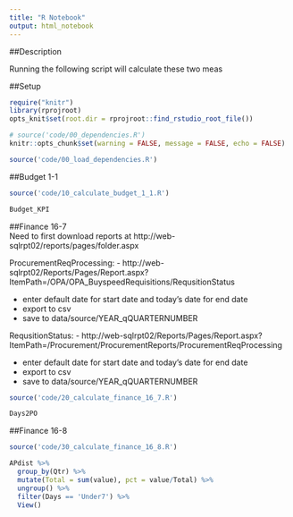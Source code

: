 ```yaml
---
title: "R Notebook"
output: html_notebook
---
```


##Description  

Running the following script will calculate these two meas



##Setup  


```r
require("knitr")
library(rprojroot)
opts_knit$set(root.dir = rprojroot::find_rstudio_root_file())
```


```r
# source('code/00_dependencies.R')
knitr::opts_chunk$set(warning = FALSE, message = FALSE, echo = FALSE)
```



```r
source('code/00_load_dependencies.R')
```



##Budget 1-1  



```r
source('code/10_calculate_budget_1_1.R')
```


```r
Budget_KPI
```

##Finance 16-7  
Need to first download reports at http://web-sqlrpt02/reports/pages/folder.aspx

ProcurementReqProcessing:
- http://web-sqlrpt02/Reports/Pages/Report.aspx?ItemPath=/OPA/OPA_BuyspeedRequisitions/RequsitionStatus

- enter default date for start date and today's date for end date
- export to csv
- save to data/source/YEAR_qQUARTERNUMBER 

RequsitionStatus:
- http://web-sqlrpt02/Reports/Pages/Report.aspx?ItemPath=/Procurement/ProcurementReports/ProcurementReqProcessing

- enter default date for start date and today's date for end date
- export to csv
- save to data/source/YEAR_qQUARTERNUMBER 

```r
source('code/20_calculate_finance_16_7.R')
```

```r
Days2PO
```



##Finance 16-8  

```r
source('code/30_calculate_finance_16_8.R')
```


```r
APdist %>% 
  group_by(Qtr) %>%    
  mutate(Total = sum(value), pct = value/Total) %>%    
  ungroup() %>%    
  filter(Days == 'Under7') %>% 
  View()
```



